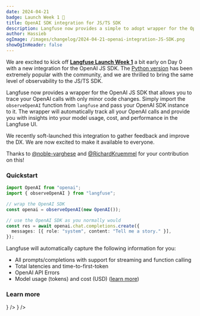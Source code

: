 ```yaml
---
date: 2024-04-21
badge: Launch Week 1 🚀
title: OpenAI SDK integration for JS/TS SDK
description: Langfuse now provides a simple to adopt wrapper for the OpenAI JS/TS SDK for you to seemlessly trace your OpenAI calls.
author: Hassieb
ogImage: /images/changelog/2024-04-21-openai-integration-JS-SDK.png
showOgInHeader: false
---
```



<ChangelogHeader />

We are excited to kick off [**Langfuse Launch Week 1**](/blog/launch-week-1) a bit early on Day 0 with a new integration for the OpenAI JS SDK. The [Python version](/docs/integrations/openai/python/get-started) has been extremely popular with the community, and we are thrilled to bring the same level of observability to the JS/TS SDK.

Langfuse now provides a wrapper for the OpenAI JS SDK that allows you to trace your OpenAI calls with only minor code changes. Simply import the `observeOpenAI` function from `langfuse` and pass your OpenAI SDK instance to it. The wrapper will automatically track all your OpenAI calls and provide you with insights into your model usage, cost, and performance in the Langfuse UI.

We recently soft-launched this integration to gather feedback and improve the DX. We are now excited to make it available to everyone.

Thanks to [@noble-varghese](https://github.com/noble-varghese) and [@RichardKruemmel](https://github.com/RichardKruemmel) for your contribution on this!

### Quickstart

```ts /import { observeOpenAI } from "langfuse"/ /observeOpenAI/
import OpenAI from "openai";
import { observeOpenAI } from "langfuse";

// wrap the OpenAI SDK
const openai = observeOpenAI(new OpenAI());

// use the OpenAI SDK as you normally would
const res = await openai.chat.completions.create({
  messages: [{ role: "system", content: "Tell me a story." }],
});
```

Langfuse will automatically capture the following information for you:

- All prompts/completions with support for streaming and function calling
- Total latencies and time-to-first-token
- OpenAI API Errors
- Model usage (tokens) and cost (USD) ([learn more](/docs/model-usage-and-cost))

### Learn more


<Cards num={3}>
  <Card
    title="Docs"
    href="/docs/integrations/openai/js/get-started"
    icon={<FileCode />}
  />
  <Card
    title="Example Notebook"
    href="/docs/integrations/openai/js/examples"
    icon={<FileCode />}
  />
</Cards>
